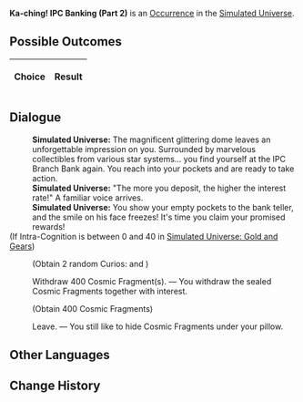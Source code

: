 {{Simulated Universe Event Infobox
|title         = Ka-ching! IPC Banking (Part 2)
|image         = Random Event Bond.png
|type          =
|domains_su    = Occurrence
|domains_ext   = Occurrence
|domains_swarm = 
|domains_gng   = 
|requirements  =
|prev          = {{tx}}
|next          = {{tx}}
|indexRewards  =
|characters    = 
}}
'''Ka-ching! IPC Banking (Part 2)''' is an [[Simulated Universe/Occurrence|Occurrence]] in the [[Simulated Universe]].

==Possible Outcomes==
{| class="article-table"
!Choice
!Result

|}

<!--
==Gameplay Notes==

-->
==Dialogue==
{{Dialogue Start}}
:'''Simulated Universe:''' The magnificent glittering dome leaves an unforgettable impression on you. Surrounded by marvelous collectibles from various star systems... you find yourself at the IPC Branch Bank again. You reach into your pockets and are ready to take action.
:'''Simulated Universe:''' "The more you deposit, the higher the interest rate!" A familiar voice arrives.
:'''Simulated Universe:''' You show your empty pockets to the bank teller, and the smile on his face freezes! It's time you claim your promised rewards!
;(If Intra-Cognition is between 0 and 40 in [[Simulated Universe: Gold and Gears]])
:{{SU Special Dialogue|Erudition|Receive a "money management service" gift from the bank.|Gain the Curios "Gold Coin of Discord" and "Typical Genius Society Gossip."}}
:;(Obtain 2 random Curios<nowiki>:</nowiki> {{Item|Gold Coin of Discord|20|type=Curio|link=Simulated_Universe/Curio#Gold_Coin_of_Discord}} and {{Item|Typical Genius Society Gossip|20|type=Curio|link=Simulated_Universe/Curio#Typical_Genius_Society_Gossip}})
:{{DIcon|Star}} Withdraw 400 Cosmic Fragment(s). &mdash; You withdraw the sealed Cosmic Fragments together with interest.
:;(Obtain 400 Cosmic Fragments)
:{{DIcon|Star}} Leave. &mdash; You still like to hide Cosmic Fragments under your pillow.
{{Dialogue End}}

==Other Languages==
{{Other Languages
|en    = Ka-ching! IPC Banking (Part 2)
|zhs   = 咔嚓&mdash;&mdash;星际和平银行！（其二）
|zht   = 喀嚓&mdash;&mdash;星際和平銀行！（其二）
|ja    = カチャッ――スターピース銀行！（2）
|ko    = 찰칵&mdash;&mdash;스타피스 컴퍼니! (2)
|es    = El banco de la Corporación II
|fr    = Cent patates ! CPI Banque (partie 2)
|ru    = Щёлк! Банк Межзвёздного мира II
|th    = ชิ้ง! ธนาคารสันติภาพแห่งดวงดาว! (2)
|vi    = Tách! Ngân Hàng Hành Tinh Hòa Bình 2
|de    = Klingeling! IFK-Bank (Teil 2)
|id    = *Cekring*! Bank IPC (2)
|pt    = Dindin! Serviços Bancários da CPI (Parte 2)
}}

==Change History==
{{Change History|1.0}}
